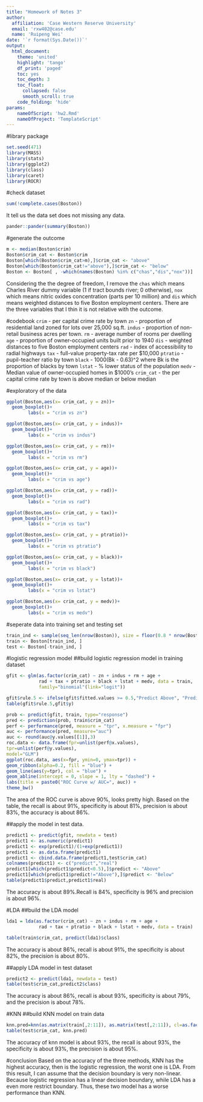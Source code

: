 ```yaml
---
title: "Homework of Notes 3"
author:
  affiliation: 'Case Western Reserve University'
  email: 'rxw402@case.edu'
  name: 'Ruipeng Wei'
date: '`r format(Sys.Date())`'
output:
  html_document:
    theme: 'united'
    highlight: 'tango'
    df_print: 'paged'
    toc: yes
    toc_depth: 3
    toc_float:
      collapsed: false
      smooth_scroll: true
    code_folding: 'hide'
params:
    nameOfScript: 'hw2.Rmd'
    nameOfProject: 'TemplateScript'
---
```


#library package
```r
set.seed(471)
library(MASS)
library(stats)
library(ggplot2)
library(class)
library(caret)
library(ROCR)
```

#check dataset
```r
sum(!complete.cases(Boston))
```

It tell us the data set does not missing any data. 

```r
pander::pander(summary(Boston))
```

#generate the outcome
```r
m <- median(Boston$crim)
Boston$crim_cat <- Boston$crim
Boston[which(Boston$crim_cat>m),]$crim_cat <- "above"
Boston[which(Boston$crim_cat!="above"),]$crim_cat <- "below"
Boston <- Boston[ , -which(names(Boston) %in% c("chas","dis","nox"))]
```

Considering the the degree of freedom, I remove the `chas` which means Charles River dummy variable (1 if tract bounds river; 0 otherwise), `nox` which means  nitric oxides concentration (parts per 10 million) and `dis` which means weighted distances to five Boston employment centers. There are the three variables that I thin it is not relative with the outcome. 

#codebook
`crim` - per capital crime rate by town
`zn` - proportion of residential land zoned for lots over 25,000 sq.ft.
`indus` - proportion of non-retail business acres per town.
`rm` - average number of rooms per dwelling
`age` - proportion of owner-occupied units built prior to 1940
`dis` - weighted distances to five Boston employment centers
`rad` - index of accessibility to radial highways
`tax` - full-value property-tax rate per $10,000
`ptratio` - pupil-teacher ratio by town
`black` - 1000(Bk - 0.63)^2 where Bk is the proportion of blacks by town
`lstat` - % lower status of the population
`medv` - Median value of owner-occupied homes in $1000's
`crim_cat` - the per capital crime rate by town is above median or below median

#exploratory of the data
```r
ggplot(Boston,aes(x= crim_cat, y = zn))+
  geom_boxplot()+
        labs(x = "crim vs zn")
```

```r
ggplot(Boston,aes(x= crim_cat, y = indus))+
  geom_boxplot()+
        labs(x = "crim vs indus")
```

```r
ggplot(Boston,aes(x= crim_cat, y = rm))+
  geom_boxplot()+
        labs(x = "crim vs rm")
```

```r
ggplot(Boston,aes(x= crim_cat, y = age))+
  geom_boxplot()+
        labs(x = "crim vs age")
```

```r
ggplot(Boston,aes(x= crim_cat, y = rad))+
  geom_boxplot()+
        labs(x = "crim vs rad")
```

```r
ggplot(Boston,aes(x= crim_cat, y = tax))+
  geom_boxplot()+
        labs(x = "crim vs tax")
```

```r
ggplot(Boston,aes(x= crim_cat, y = ptratio))+
  geom_boxplot()+
        labs(x = "crim vs ptratio")
```

```r
ggplot(Boston,aes(x= crim_cat, y = black))+
  geom_boxplot()+
        labs(x = "crim vs black")
```

```r
ggplot(Boston,aes(x= crim_cat, y = lstat))+
  geom_boxplot()+
        labs(x = "crim vs lstat")
```

```r
ggplot(Boston,aes(x= crim_cat, y = medv))+
  geom_boxplot()+
        labs(x = "crim vs medv")
```

#seperate data into training set and testing set 
```r
train_ind <- sample(seq_len(nrow(Boston)), size = floor(0.8 * nrow(Boston)))
train <- Boston[train_ind, ]
test <- Boston[-train_ind, ]
```


#logistic regression model
##build logistic regression model in training dataset
```r
gfit <- glm(as.factor(crim_cat) ~ zn + indus + rm + age +
            rad + tax + ptratio + black + lstat + medv, data = train,
            family="binomial"(link="logit"))

gfit$rule.5 <- ifelse(gfit$fitted.values >= 0.5,"Predict Above", "Predict Blove")
table(gfit$rule.5,gfit$y)

prob <- predict(gfit, train, type="response")
pred <- prediction(prob, train$crim_cat)
perf <- performance(pred, measure = "tpr", x.measure = "fpr")
auc <- performance(pred, measure="auc")
auc <- round(auc@y.values[[1]],3)
roc.data <- data.frame(fpr=unlist(perf@x.values),
tpr=unlist(perf@y.values),
model="GLM")
ggplot(roc.data, aes(x=fpr, ymin=0, ymax=tpr)) +
geom_ribbon(alpha=0.2, fill = "blue") +
geom_line(aes(y=tpr), col = "blue") +
geom_abline(intercept = 0, slope = 1, lty = "dashed") +
labs(title = paste0("ROC Curve w/ AUC=", auc)) +
theme_bw()
```

The area of the ROC curve is above 90%, looks pretty high. 
Based on the table, the recall is about 91%, specificity is about 81%, precision is about 83%, the accuracy is about 86%.

##apply the model in test data.
```r
predict1 <- predict(gfit, newdata = test)
predict1 <- as.numeric(predict1)
predict1 <- exp(predict1)/(1+exp(predict1))
predict1 <- as.data.frame(predict1)
predict1 <- cbind.data.frame(predict1,test$crim_cat)
colnames(predict1) <- c("predict","real")
predict1[which(predict1$predict<0.5),]$predict <- "Above"
predict1[which(predict1$predict!="Above"),]$predict <- "Below"
table(predict1$predict,predict1$real)
```

The accuracy is about 89%.Recall is 84%, specificity is 96% and precision is about 96%.

#LDA
##build the LDA model
```r
lda1 = lda(as.factor(crim_cat) ~ zn + indus + rm + age +
            rad + tax + ptratio + black + lstat + medv, data = train)

table(train$crim_cat, predict(lda1)$class)
```

The accuracy is about 86%, recall is about 91%, the specificity is about 82%, the precision is about 80%.

##apply LDA model in test dataset
```r
predict2 <- predict(lda1, newdata = test)
table(test$crim_cat,predict2$class)
```

The accuracy is about 86%, recall is about 93%, specificity is about 79%, and the precision is about 78%.

#KNN
##build KNN model on train data

```r
knn.pred=knn(as.matrix(train[,2:11]), as.matrix(test[,2:11]), cl=as.factor(train$crim_cat), k=2,prob = T)
table(test$crim_cat, knn.pred)
```

The accuracy of knn model is about 93%, the recall is about 93%, the specificity is about 93%, the precision is about 95%. 

#conclusion
Based on the accuracy of the three methods, KNN has the highest accuracy, then is the logistic regression, the worst one is LDA. 
From this result, I can assume that the decision boundary is very non-linear. Because logistic regression has a linear decision boundary, while LDA has a even more restrict boundary. Thus, these two model has a worse performance than KNN. 

